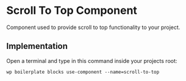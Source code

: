 # Scroll To Top Component

Component used to provide scroll to top functionality to your project.

## Implementation

Open a terminal and type in this command inside your projects root:

```shell
wp boilerplate blocks use-component --name=scroll-to-top
```
